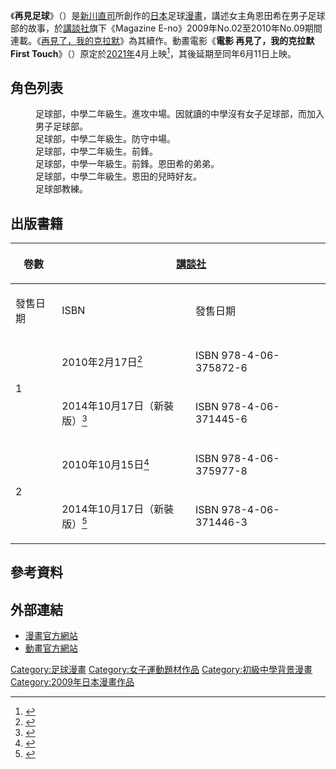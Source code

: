 {{Infobox animanga/Headerofja
|標題= 再見足球
|圖像= 再見足球1.jpg
|尺寸= 
|說明= 中文版第1卷封面
|日文名稱= さよならフットボール
|英文名稱= Sayonara, Football
|羅馬字= Sayonara Futtobōru
|類型= 足球漫畫
}}
{{Infobox animanga/Manga
| 作者 = [[新川直司|新川直司]]
| 出版社 = {{flagicon|JPN}} [[講談社|講談社]]<br>{{flagicon|TWN}} [[東立出版社|東立出版社]]
| 其他出版社 = 
| 掲載誌 = Magazine E-no
| label = 
| 開始 = 2009年No.02
| 終了 = 2010年No.09
| 発表期間 = 
| 冊數 = 全2卷
| 話數 = 
}}
{{Infobox animanga/Footerofja}}
《'''再見足球'''》（{{lang-ja|さよならフットボール}}）是[[新川直司|新川直司]]所創作的[[日本|日本]]足球[[日本漫畫|漫畫]]，講述女主角恩田希在男子足球部的故事，於[[講談社|講談社]]旗下《Magazine E-no》2009年No.02至2010年No.09期間連載。《[[再見了，我的克拉默|再見了，我的克拉默]]》為其續作。動畫電影《'''電影 再見了，我的克拉默 First Touch'''》（{{lang|ja|映画 さよなら私のクラマー ファーストタッチ}}）原定於[[日本動畫列表_(2021年)|2021年]]4月上映<ref>{{cite web|url=https://mantan-web.jp/article/20200903dog00m200035000c.html|script-title=ja:さよなら私のクラマー：人気女子サッカーマンガがテレビアニメ＆劇場版アニメ化　「四月は君の嘘」の新川直司のマンガが原作|website=MANTAN-WEB|date=2020-09-04|accessdate=2020-09-04|language=ja}}</ref>，其後延期至同年6月11日上映。

== 角色列表 ==
;{{nihongo|恩田希|恩田 希（おんだ のぞみ）|[[聲優|聲]]：[[島袋美由利|島袋美由利]]}}
:足球部，中學二年級生。進攻中場。因就讀的中學沒有女子足球部，而加入男子足球部。
;{{nihongo|山田鐵二|山田 鉄二（やまだ てつじ）|聲：[[内山昂輝|内山昂輝]]}}
:足球部，中學二年級生。防守中場。
;{{nihongo|竹井薰|竹井 薫（たけい かおる）|聲：[[逢坂良太|逢坂良太]]}}
:足球部，中學二年級生。前鋒。
;{{nihongo|恩田順平|恩田 順平（おんだ じゅんぺい）|聲：[[白石涼子|白石涼子]]}}
:足球部，中學一年級生。前鋒。恩田希的弟弟。
;{{nihongo|越前佐和|越前 佐和（えちぜん さわ）|聲：[[若山詩音|若山詩音]]}}
:足球部，中學二年級生。恩田的兒時好友。
;{{nihongo|鮫島幸造|鮫島 幸造（さめじま こうぞう）|聲：[[遊佐浩二|遊佐浩二]]}}
:足球部教練。

== 出版書籍 ==
{| class=wikitable style="font-size:small"
!rowspan="2"|卷數
!colspan="2"|{{Flagicon|JPN}} [[講談社|講談社]]
!colspan="2"|{{Flagicon|TWN}} [[東立出版社|東立出版社]]
|-
! 發售日期 !! ISBN
! 發售日期 !! ISBN
|-
!rowspan="2"|1
|2010年2月17日<ref>{{cite web|url=https://kc.kodansha.co.jp/product?item=0000044645|script-title=ja:さよならフットボール（１）|publisher=[[講談社|講談社]]|accessdate=2020-09-04|language=ja|archive-date=2019-05-30|archive-url=https://web.archive.org/web/20190530165052/http://kc.kodansha.co.jp/product?item=0000044645|dead-url=no}}</ref>||ISBN 978-4-06-375872-6
|rowspan="2"|2011年2月21日<ref>{{cite web|title=再見足球 (1)|url=http://www.tongli.com.tw/BookDetail.aspx?Bd=KC0483001|publisher=[[東立出版社|東立出版社]]|accessdate=2020-09-03|archive-date=2021-05-14|archive-url=https://web.archive.org/web/20210514010836/https://www.tongli.com.tw/BookDetail.aspx?Bd=KC0483001}}</ref>||rowspan="2"|ISBN 978-986-486-490-4
|-
|2014年10月17日（新裝版）<ref>{{cite web|url=https://kc.kodansha.co.jp/product?item=0000042408|script-title=ja:新装版　さよならフットボール（１）|publisher=[[講談社|講談社]]|accessdate=2020-09-04|language=ja|archive-date=2020-12-06|archive-url=https://web.archive.org/web/20201206102949/https://kc.kodansha.co.jp/product?item=0000042408|dead-url=no}}</ref>||ISBN 978-4-06-371445-6
|-
!rowspan="2"|2
|2010年10月15日<ref>{{cite web|url=https://kc.kodansha.co.jp/product?item=0000044749|script-title=ja:さよならフットボール（２）＜完＞|publisher=[[講談社|講談社]]|accessdate=2020-09-04|language=ja|archive-date=2019-05-27|archive-url=https://web.archive.org/web/20190527221935/http://kc.kodansha.co.jp/product?item=0000044749|dead-url=no}}</ref>||ISBN 978-4-06-375977-8
|rowspan="2"|2011年4月14日<ref>{{cite web|title=再見足球 (2)|url=http://www.tongli.com.tw/BooksDetail.aspx?BD=KC0483002|publisher=[[東立出版社|東立出版社]]|accessdate=2020-09-03|archive-date=2021-05-14|archive-url=https://web.archive.org/web/20210514003310/https://www.tongli.com.tw/BooksDetail.aspx?BD=KC0483002}}</ref>||rowspan="2"|ISBN 978-986-486-491-1
|-
|2014年10月17日（新裝版）<ref>{{cite web|url=https://kc.kodansha.co.jp/product?item=0000042408|script-title=ja:新装版　さよならフットボール（２）＜完＞|publisher=[[講談社|講談社]]|accessdate=2020-09-04|language=ja|archive-date=2020-12-06|archive-url=https://web.archive.org/web/20201206102949/https://kc.kodansha.co.jp/product?item=0000042408|dead-url=no}}</ref>||ISBN 978-4-06-371446-3
|}

== 參考資料 ==
{{Reflist}}

== 外部連結 ==
* [https://kc.kodansha.co.jp/title?code=1000004982 漫畫官方網站]{{ja icon}}
* [https://sayonara-cramer.com/ 動畫官方網站]{{ja icon}}

{{ULTRA SUPER PICTURES}}

{{DEFAULTSORT:Sayonara Football}}
[[Category:足球漫畫|Category:足球漫畫]]
[[Category:女子運動題材作品|Category:女子運動題材作品]]
[[Category:初級中學背景漫畫|Category:初級中學背景漫畫]]
[[Category:2009年日本漫畫作品|Category:2009年日本漫畫作品]]